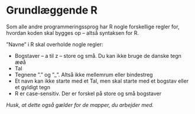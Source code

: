 ﻿# Grundlæggende R {#grund}
Som alle andre programmeringssprog har R nogle forskellige regler for, hvordan koden skal bygges op – altså syntaksen for R.

”Navne” i R skal overholde nogle regler:

* Bogstaver – a til z – store og små. Du kan ikke bruge de danske tegn æøå
* Tal
* Tegnene ”.” og ”_”. Altså ikke mellemrum eller bindestreg
* Et navn kan ikke starte med et Tal, men skal starte med et bogstav eller et gyldigt tegn
* R er case-sensitiv. Der er forskel på store og små bogstaver


*Husk, at dette også gælder for de mapper, du arbejder med.*


